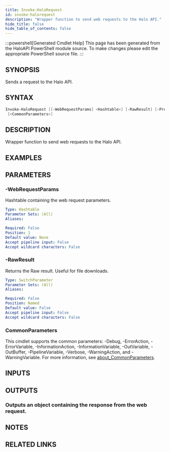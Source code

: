 ```yaml
---
title: Invoke-HaloRequest
id: invoke-halorequest
description: "Wrapper function to send web requests to the Halo API."
hide_title: false
hide_table_of_contents: false
---
```


:::powershell[Generated Cmdlet Help]
This page has been generated from the HaloAPI PowerShell module source. To make changes please edit the appropriate PowerShell source file.
:::

## SYNOPSIS

Sends a request to the Halo API.

## SYNTAX

```powershell
Invoke-HaloRequest [[-WebRequestParams] <Hashtable>] [-RawResult] [-ProgressAction <ActionPreference>]
 [<CommonParameters>]
```

## DESCRIPTION

Wrapper function to send web requests to the Halo API.

## EXAMPLES

## PARAMETERS

### -WebRequestParams

Hashtable containing the web request parameters.

```yaml
Type: Hashtable
Parameter Sets: (All)
Aliases:

Required: False
Position: 1
Default value: None
Accept pipeline input: False
Accept wildcard characters: False
```

### -RawResult

Returns the Raw result.
Useful for file downloads.

```yaml
Type: SwitchParameter
Parameter Sets: (All)
Aliases:

Required: False
Position: Named
Default value: False
Accept pipeline input: False
Accept wildcard characters: False
```

### CommonParameters

This cmdlet supports the common parameters: -Debug, -ErrorAction, -ErrorVariable, -InformationAction, -InformationVariable, -OutVariable, -OutBuffer, -PipelineVariable, -Verbose, -WarningAction, and -WarningVariable. For more information, see [about_CommonParameters](http://go.microsoft.com/fwlink/?LinkID=113216).

## INPUTS


## OUTPUTS

### Outputs an object containing the response from the web request.

## NOTES

## RELATED LINKS
